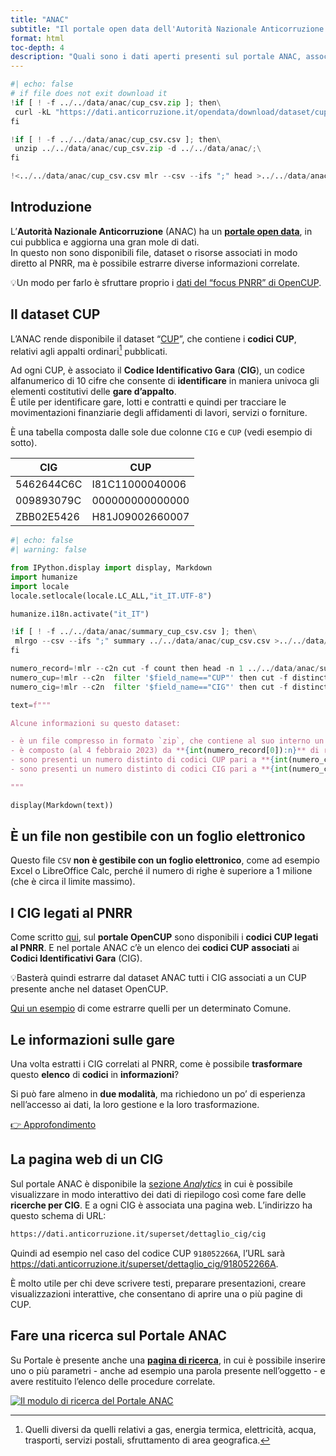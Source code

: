 ```yaml
---
title: "ANAC"
subtitle: "Il portale open data dell'Autorità Nazionale Anticorruzione e i dati di OpenCUP"
format: html
toc-depth: 4
description: "Quali sono i dati aperti presenti sul portale ANAC, associabili al PNRR"
---
```


```python
#| echo: false
# if file does not exit download it
!if [ ! -f ../../data/anac/cup_csv.zip ]; then\
 curl -kL "https://dati.anticorruzione.it/opendata/download/dataset/cup/filesystem/cup_csv.zip" >../../data/anac/cup_csv.zip;\
fi

!if [ ! -f ../../data/anac/cup_csv.csv ]; then\
 unzip ../../data/anac/cup_csv.zip -d ../../data/anac/;\
fi

!<../../data/anac/cup_csv.csv mlr --csv --ifs ";" head >../../data/anac/tmp_cup_anac.csv
```


## Introduzione

L'**Autorità Nazionale Anticorruzione** (ANAC) ha un [**portale open data**](https://dati.anticorruzione.it/opendata), in cui pubblica e aggiorna una gran mole di dati.<br>
In questo non sono disponibili file, dataset o risorse associati in modo diretto al PNRR, ma è possibile estrarre diverse informazioni correlate.

💡Un modo per farlo è sfruttare proprio i [dati del "focus PNRR" di OpenCUP](../opencup/focus-pnrr.qmd).

## Il dataset CUP

L'ANAC rende disponibile il dataset "[CUP](https://dati.anticorruzione.it/opendata/dataset/cup)", che contiene i **codici CUP**, relativi agli appalti ordinari[^appalti_ordinari] pubblicati.

[^appalti_ordinari]: Quelli diversi da quelli relativi a gas, energia termica, elettricità, acqua, trasporti, servizi postali, sfruttamento di area geografica.

Ad ogni CUP, è associato il **Codice Identificativo Gara** (**CIG**), un codice alfanumerico di 10 cifre che consente di **identificare** in maniera univoca gli elementi costitutivi delle **gare d'appalto**.<br>
È utile per identificare gare, lotti e contratti e quindi per tracciare le movimentazioni finanziarie degli affidamenti di lavori, servizi o forniture.

È una tabella composta dalle sole due colonne `CIG` e `CUP` (vedi esempio di sotto).

| CIG | CUP |
| --- | --- |
| 5462644C6C | I81C11000040006 |
| 009893079C | 000000000000000 |
| ZBB02E5426 | H81J09002660007 |

```python
#| echo: false
#| warning: false

from IPython.display import display, Markdown
import humanize
import locale
locale.setlocale(locale.LC_ALL,"it_IT.UTF-8")

humanize.i18n.activate("it_IT")

!if [ ! -f ../../data/anac/summary_cup_csv.csv ]; then\
 mlrgo --csv --ifs ";" summary ../../data/anac/cup_csv.csv >../../data/anac/summary_cup_csv.csv;\
fi

numero_record=!mlr --c2n cut -f count then head -n 1 ../../data/anac/summary_cup_csv.csv
numero_cup=!mlr --c2n  filter '$field_name=="CUP"' then cut -f distinct_count ../../data/anac/summary_cup_csv.csv
numero_cig=!mlr --c2n  filter '$field_name=="CIG"' then cut -f distinct_count ../../data/anac/summary_cup_csv.csv

text=f"""

Alcune informazioni su questo dataset:

- è un file compresso in formato `zip`, che contiene al suo interno un file `CSV` (con separatore `;` e codifica `UTF-8`);
- è composto (al 4 febbraio 2023) da **{int(numero_record[0]):n}** di righe;
- sono presenti un numero distinto di codici CUP pari a **{int(numero_cup[0]):n}**;
- sono presenti un numero distinto di codici CIG pari a **{int(numero_cig[0]):n}**.

"""

display(Markdown(text))
```

::: {.callout-note}
## È un file non gestibile con un foglio elettronico

Questo file `CSV` **non è gestibile con un foglio elettronico**, come ad esempio Excel o LibreOffice Calc, perché il numero di righe è superiore a 1 milione (che è circa il limite massimo).
:::

## I CIG legati al PNRR

Come scritto [qui](../opencup/index.qmd#focus-sul-pnrr), sul **portale OpenCUP** sono disponibili i **codici CUP legati al PNRR**. E nel portale ANAC c'è un elenco dei **codici CUP** **associati** ai **Codici Identificativi Gara** (CIG).

💡Basterà quindi estrarre dal dataset ANAC tutti i CIG associati a un CUP presente anche nel dataset OpenCUP.

[Qui un esempio](../../guide/procedura-esempio.qmd) di come estrarre quelli per un determinato Comune.

## Le informazioni sulle gare

Una volta estratti i CIG correlati al PNRR, come è possibile **trasformare** questo **elenco** di **codici** in **informazioni**?

Si può fare almeno in **due modalità**, ma richiedono un po' di esperienza nell'accesso ai dati, la loro gestione e la loro trasformazione.

[[👉 Approfondimento]{.btn .btn-primary}](informazioni-cig.qmd)

## La pagina web di un CIG

Sul portale ANAC è disponibile la [sezione _Analytics_](https://dati.anticorruzione.it/superset/dashboard/appalti/) in cui è possibile visualizzare in modo interattivo dei dati di riepilogo così come fare delle **ricerche per CIG**.
E a ogni CIG è associata una pagina web. L'indirizzo ha questo schema di URL:<br>

```.markdown
https://dati.anticorruzione.it/superset/dettaglio_cig/cig
```

Quindi ad esempio nel caso del codice CUP `918052266A`, l'URL sarà<br>
<https://dati.anticorruzione.it/superset/dettaglio_cig/918052266A>.

È molto utile per chi deve scrivere testi, preparare presentazioni, creare visualizzazioni interattive, che consentano di aprire una o più pagine di CUP.

## Fare una ricerca sul Portale ANAC

Su Portale è presente anche una [**pagina di ricerca**](https://dati.anticorruzione.it/superset/dashboard/ricerca_avanzata/), in cui è possibile inserire uno o più parametri - anche ad esempio una parola presente nell'oggetto - e avere restituito l'elenco delle procedure correlate.

[![Il modulo di ricerca del Portale ANAC](images/anac-ricerca-visuale.png){#fig-opencup-visuale fig-alt="Form di ricerca del Portale ANAC"}](https://dati.anticorruzione.it/superset/dashboard/ricerca_avanzata/)
